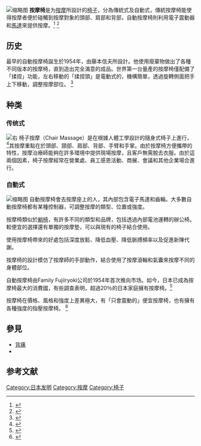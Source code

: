 [[File:Chairs_vortex_mc.jpg|缩略图]]
'''按摩椅'''是为[[按摩|按摩]]所設計的[[椅|椅子]]，分為傳統式及自動式，傳統按摩椅能使得按摩者便於碰觸到按摩對象的頭部、肩部和背部，自動按摩椅則利用電子震動器和[[馬達|馬達]]來提供按摩。<ref>{{Cite book|url=https://books.google.com/books?id=8gRWYh9ZU2QC|title=Dynamic bodyuse for effective strain-free massage|publisher=North Atlantic Books|year=2007|isbn=978-1556436550|location=Chichester, England|page=16|last=Pritchard|first=Darien|accessdate=24 February 2017|archive-date=2017-04-06|archive-url=https://web.archive.org/web/20170406203310/https://books.google.com/books?id=8gRWYh9ZU2QC|dead-url=no}}</ref> <ref>{{Cite journal|title=Local Back Massage with an Automated Massage Chair: General Muscle and Psychophysiologic Relaxing Properties|url=http://online.liebertpub.com/doi/abs/10.1089/acm.2005.11.1103|last=Zullino|first=Daniele F.|last2=Krenz|first2=Sonia|date=2005-12-01|journal=The Journal of Alternative and Complementary Medicine|issue=6|doi=10.1089/acm.2005.11.1103|volume=11|pages=1103–1106|issn=1075-5535|pmid=16398603|last3=Frésard|first3=Emmanuelle|last4=Cancela|first4=Enrico|last5=Khazaal|first5=Yasser}}</ref>

== 历史 ==
最早的自動按摩椅誕生於1954年，由藤本信夫所設計。他使用廢棄物做出了各種不同版本的按摩椅，直到造出完全滿意的成品。世界第一台量產的按摩椅僅配備了「揉捏」功能，左右移動的「揉捏頭」是電動式的，機構簡單，透過旋轉側面把手上下移動，調整按摩部位。 <ref>{{Cite web|title=History of Massage Chairs|url=http://www.fujiiryoki.com/eng/history/|accessdate=2017-04-06|work=www.fujiiryoki.com|archive-date=2019-07-12|archive-url=https://web.archive.org/web/20190712232103/https://www.fujiiryoki.com/eng/history/|dead-url=no}}</ref>

== 种类 ==

=== 传统式 ===
[[File:Massage_Lakenheath.jpg|右]]
椅子按摩（Chair Massage）是在根據人體工學設計的隨身式椅子上進行，<ref>{{Cite web|title=Have a Seat: Chair Massage for Pregnant Clients|url=http://www.massagemag.com/have-a-seat-chair-massage-for-pregnant-clients-27307/|accessdate=8 May 2015|author=Hanlon|first=hyllis|publisher=Massage Magazine|archive-date=2019-08-22|archive-url=https://web.archive.org/web/20190822145942/https://www.massagemag.com/have-a-seat-chair-massage-for-pregnant-clients-27307/|dead-url=no}}</ref>其按摩重點在於頭部、頸部、肩部、背部、手臂和手掌。由於按摩椅方便攜帶的特性，按摩治療師能夠在許多環境中提供現場按摩，且客戶無需脫去衣服。由於這兩個因素，椅子按摩經常在營業處、員工感恩活動、商展、會議和其他企業場合進行。

=== 自動式 ===
[[File:Oto_massage_chair.JPG|缩略图]]
自動按摩椅會去按摩座上的人，其內部包含電子馬達和齒輪。大多數自動按摩椅都有某種控制器，可調整按摩的類型、位置或強度。

按摩椅類似於[[躺椅|躺椅]]，有許多不同的類型和品牌，包括透過內部電池運轉的辦公椅。較便宜的選擇還有單獨的按摩墊，可以與現有的椅子結合使用。

使用按摩椅帶來的好處包括深度放鬆、降低血壓、降低脈搏頻率以及促進新陳代謝。

按摩椅的設計模仿了按摩師的手部動作，結合使用了按摩滾輪和氣囊來按摩不同的身體部位。

自動按摩椅由Family Fujiiryoki公司於1954年首次推向市场。如今，日本已成為按摩椅最大的消費國，有些調查表明，超過20％的日本家庭擁有按摩椅。<ref>{{Cite news|title=Notice|url=https://www.nippon.com/en/views/b02340/the-art-and-science-of-relaxation-japanese-massage-chair-maker-fujiiryoki.html|accessdate=10 Oct 2018|work=www.nippon.com|archive-date=2020-11-08|archive-url=https://web.archive.org/web/20201108000943/https://www.nippon.com/en/views/b02340/the-art-and-science-of-relaxation-japanese-massage-chair-maker-fujiiryoki.html|dead-url=no}}</ref>

按摩椅在價格、風格和強度上差異極大，有「只會震動的」便宜按摩椅，也有擁有各種強度的指壓按摩椅。 <ref>{{Cite book|url=https://books.google.com/books?id=T0m7l5MpoC4C|title=Chair massage|date=2011|publisher=Mosby Elsevier|isbn=978-0323025591|edition=2nd|location=St. Louis, Mo.|page=52|last=Anderson|first=Patricia M. Holland, Sandra K.|accessdate=2 July 2016|archive-date=2017-04-06|archive-url=https://web.archive.org/web/20170406204021/https://books.google.com/books?id=T0m7l5MpoC4C|dead-url=no}}</ref>

== 參見 ==

* [[背痛|背痛]]
* {{le|指壓|Shiatsu}}

== 参考文献 ==
{{Reflist}}
[[Category:日本发明|Category:日本发明]]
[[Category:按摩|Category:按摩]]
[[Category:椅子|Category:椅子]]